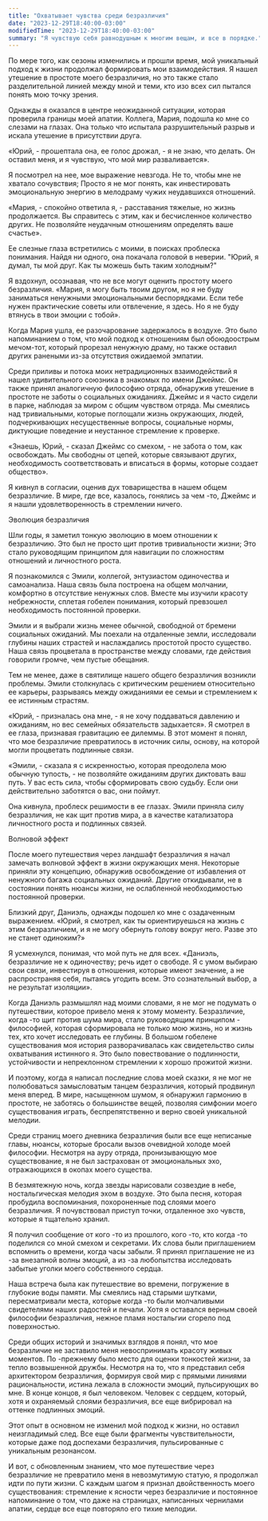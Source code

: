```yaml
---
title: "Охватывает чувства среди безразличия"
date: "2023-12-29T18:40:00-03:00"
modifiedTime: "2023-12-29T18:40:00-03:00"
summary: "Я чувствую себя равнодушным к многим вещам, и все в порядке."
---
```


По мере того, как сезоны изменились и прошли время, мой уникальный подход к жизни продолжал формировать мои взаимодействия. Я нашел утешение в простоте моего безразличия, но это также стало разделительной линией между мной и теми, кто изо всех сил пытался понять мою точку зрения.

Однажды я оказался в центре неожиданной ситуации, которая проверила границы моей апатии. Коллега, Мария, подошла ко мне со слезами на глазах. Она только что испытала разрушительный разрыв и искала утешение в присутствии друга.

«Юрий, - прошептала она, ее голос дрожал, - я не знаю, что делать. Он оставил меня, и я чувствую, что мой мир разваливается».

Я посмотрел на нее, мое выражение невзгода. Не то, чтобы мне не хватало сочувствия; Просто я не мог понять, как инвестировать эмоциональную энергию в мелодраму чужих неудавшихся отношений.

«Мария, - спокойно ответила я, - расставания тяжелые, но жизнь продолжается. Вы справитесь с этим, как и бесчисленное количество других. Не позволяйте неудачным отношениям определять ваше счастье».

Ее слезные глаза встретились с моими, в поисках проблеска понимания. Найдя ни одного, она покачала головой в неверии. "Юрий, я думал, ты мой друг. Как ты можешь быть таким холодным?"

Я вздохнул, осознавая, что не все могут оценить простоту моего безразличия. «Мария, я могу быть твоим другом, но я не буду заниматься ненужными эмоциональными беспорядками. Если тебе нужен практические советы или отвлечение, я здесь. Но я не буду втянусь в твои эмоции с тобой».

Когда Мария ушла, ее разочарование задержалось в воздухе. Это было напоминанием о том, что мой подход к отношениям был обоюдоострым мечом-тот, который прорезал ненужную драму, но также оставил других ранеными из-за отсутствия ожидаемой эмпатии.

Среди приливы и потока моих нетрадиционных взаимодействий я нашел удивительного союзника в знакомых по имени Джеймс. Он также принял аналогичную философию отряда, обнаружив утешение в простоте не заботы о социальных ожиданиях.
Джеймс и я часто сидели в парке, наблюдая за миром с общим чувством отряда. Мы смеялись над тривиальными, которые поглощали жизнь окружающих, людей, подчеркивающих несущественные вопросы, социальные нормы, диктующие поведение и неустанное стремление к проверке.

«Знаешь, Юрий, - сказал Джеймс со смехом, - не забота о том, как освобождать. Мы свободны от цепей, которые связывают других, необходимость соответствовать и вписаться в формы, которые создает общество».

Я кивнул в согласии, оценив дух товарищества в нашем общем безразличие. В мире, где все, казалось, гонялись за чем -то, Джеймс и я нашли удовлетворенность в стремлении ничего.

Эволюция безразличия

Шли годы, я заметил тонкую эволюцию в моем отношении к безразличию. Это был не просто щит против тривиальности жизни; Это стало руководящим принципом для навигации по сложностям отношений и личностного роста.

Я познакомился с Эмили, коллегой, энтузиастом одиночества и самоанализа. Наша связь была построена на общем молчании, комфортно в отсутствие ненужных слов. Вместе мы изучили красоту небрежности, сплетая гобелен понимания, который превзошел необходимость постоянной проверки.

Эмили и я выбрали жизнь менее обычной, свободной от бремени социальных ожиданий. Мы поехали на отдаленные земли, исследовали глубины наших страстей и наслаждались простотой просто существо. Наша связь процветала в пространстве между словами, где действия говорили громче, чем пустые обещания.

Тем не менее, даже в святилище нашего общего безразличия возникли проблемы. Эмили столкнулась с критическим решением относительно ее карьеры, разрываясь между ожиданиями ее семьи и стремлением к ее истинным страстям.

«Юрий, - призналась она мне, - я не хочу поддаваться давлению и ожиданиям, но вес семейных обязательств задыхается».
Я смотрел в ее глаза, признавая гравитацию ее дилеммы. В этот момент я понял, что мое безразличие превратилось в источник силы, основу, на которой могли процветать подлинные связи.

«Эмили, - сказала я с искренностью, которая преодолела мою обычную тупость, - не позволяйте ожиданиям других диктовать ваш путь. У вас есть сила, чтобы сформировать свою судьбу. Если они действительно заботятся о вас, они поймут.

Она кивнула, проблеск решимости в ее глазах. Эмили приняла силу безразличия, не как щит против мира, а в качестве катализатора личностного роста и подлинных связей.

Волновой эффект

После моего путешествия через ландшафт безразличия я начал замечать волновой эффект в жизни окружающих меня. Некоторые приняли эту концепцию, обнаружив освобождение от избавления от ненужного багажа социальных ожиданий. Другие откидывали, не в состоянии понять нюансы жизни, не ослабленной необходимостью постоянной проверки.

Близкий друг, Даниэль, однажды подошел ко мне с озадаченным выражением. «Юрий, я смотрел, как ты ориентируешься на жизнь с этим безразличием, и я не могу обернуть голову вокруг него. Разве это не станет одиноким?»

Я усмехнулся, понимая, что мой путь не для всех. «Даниэль, безразличие не к одиночеству; речь идет о свободе. Я с умом выбираю свои связи, инвестируя в отношения, которые имеют значение, а не распространяя себя, пытаясь угодить всем. Это сознательный выбор, а не результат изоляции».

Когда Даниэль размышлял над моими словами, я не мог не подумать о путешествии, которое привело меня к этому моменту. Безразличие, когда -то щит против шума мира, стало руководящим принципом - философией, которая сформировала не только мою жизнь, но и жизнь тех, кто хочет исследовать ее глубины.
В большом гобелене существования моя история разворачивалась как свидетельство силы охватывания истинного я. Это было повествование о подлинности, устойчивости и непреклонном стремлении к хорошо прожитой жизни.

И поэтому, когда я написал последние слова моей сказки, я не мог не полюбоваться замысловатым танцем безразличия, который продвинул меня вперед. В мире, насыщенном шумом, я обнаружил гармонию в простоте, не заботясь о большинстве вещей, позволяя симфонии моего существования играть, беспрепятственно и верно своей уникальной мелодии.

Среди страниц моего дневника безразличия были все еще неписаные главы, нюансы, которые бросали вызов очевидной холоде моей философии. Несмотря на ауру отряда, пронизывающую мое существование, я не был застрахован от эмоциональных эхо, отражающихся в окопах моего существа.

В безмятежную ночь, когда звезды нарисовали созвездие в небе, ностальгическая мелодия эхом в воздухе. Это была песня, которая пробудила воспоминания, похороненные под слоями моего безразличия. Я почувствовал приступ точки, отдаленное эхо чувств, которые я тщательно хранил.

Я получил сообщение от кого -то из прошлого, кого -то, кто когда -то поделился со мной смехом и секретами. Их слова были приглашением вспомнить о времени, когда часы забыли. Я принял приглашение не из -за внезапной волны эмоций, а из -за любопытства исследовать забытые уголки моего собственного сердца.

Наша встреча была как путешествие во времени, погружение в глубокие воды памяти. Мы смеялись над старыми шутками, пересматривали места, которые когда -то были молчаливыми свидетелями наших радостей и печали. Хотя я оставался верным своей философии безразличия, нежное пламя ностальгии сгорело под поверхностью.

Среди общих историй и значимых взглядов я понял, что мое безразличие не заставило меня невоспринимать красоту живых моментов. По -прежнему было место для оценки тонкостей жизни, за тепло возвышенной дружбы.
Несмотря на то, что я представил себя архитектором безразличия, формируя свой мир с прямыми линиями рациональности, истина лежала в сложности эмоций, пульсирующих во мне. В конце концов, я был человеком. Человек с сердцем, который, хотя и охраняемый слоями безразличия, все еще вибрировал на оттенке подлинных эмоций.

Этот опыт в основном не изменил мой подход к жизни, но оставил неизгладимый след. Все еще были фрагменты чувствительности, которые даже под доспехами безразличия, пульсированные с уникальным резонансом.

И вот, с обновленным знанием, что мое путешествие через безразличие не превратило меня в невозмутимую статую, я продолжал идти по пути жизни. С каждым шагом я признал двойственность моего существования: стремление к ясности через безразличие и постоянное напоминание о том, что даже на страницах, написанных чернилами апатии, сердце все еще повторяло его тихие мелодии.